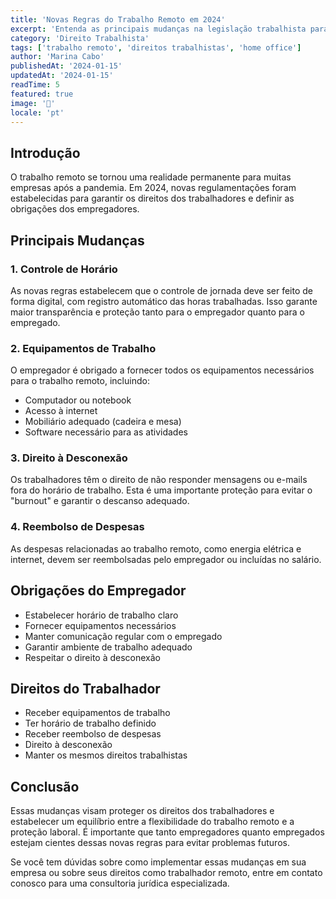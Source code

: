 ```yaml
---
title: 'Novas Regras do Trabalho Remoto em 2024'
excerpt: 'Entenda as principais mudanças na legislação trabalhista para o trabalho remoto e híbrido que entraram em vigor este ano.'
category: 'Direito Trabalhista'
tags: ['trabalho remoto', 'direitos trabalhistas', 'home office']
author: 'Marina Cabo'
publishedAt: '2024-01-15'
updatedAt: '2024-01-15'
readTime: 5
featured: true
image: '💼'
locale: 'pt'
---
```


## Introdução

O trabalho remoto se tornou uma realidade permanente para muitas empresas após a pandemia. Em 2024, novas regulamentações foram estabelecidas para garantir os direitos dos trabalhadores e definir as obrigações dos empregadores.

## Principais Mudanças

### 1. Controle de Horário

As novas regras estabelecem que o controle de jornada deve ser feito de forma digital, com registro automático das horas trabalhadas. Isso garante maior transparência e proteção tanto para o empregador quanto para o empregado.

### 2. Equipamentos de Trabalho

O empregador é obrigado a fornecer todos os equipamentos necessários para o trabalho remoto, incluindo:

- Computador ou notebook
- Acesso à internet
- Mobiliário adequado (cadeira e mesa)
- Software necessário para as atividades

### 3. Direito à Desconexão

Os trabalhadores têm o direito de não responder mensagens ou e-mails fora do horário de trabalho. Esta é uma importante proteção para evitar o "burnout" e garantir o descanso adequado.

### 4. Reembolso de Despesas

As despesas relacionadas ao trabalho remoto, como energia elétrica e internet, devem ser reembolsadas pelo empregador ou incluídas no salário.

## Obrigações do Empregador

- Estabelecer horário de trabalho claro
- Fornecer equipamentos necessários
- Manter comunicação regular com o empregado
- Garantir ambiente de trabalho adequado
- Respeitar o direito à desconexão

## Direitos do Trabalhador

- Receber equipamentos de trabalho
- Ter horário de trabalho definido
- Receber reembolso de despesas
- Direito à desconexão
- Manter os mesmos direitos trabalhistas

## Conclusão

Essas mudanças visam proteger os direitos dos trabalhadores e estabelecer um equilíbrio entre a flexibilidade do trabalho remoto e a proteção laboral. É importante que tanto empregadores quanto empregados estejam cientes dessas novas regras para evitar problemas futuros.

Se você tem dúvidas sobre como implementar essas mudanças em sua empresa ou sobre seus direitos como trabalhador remoto, entre em contato conosco para uma consultoria jurídica especializada.
